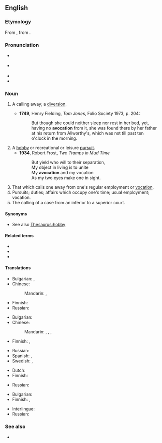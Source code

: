 ==English==
{{was wotd|2012|June|22}}
{{wikipedia}}

===Etymology===
From {{etyl|la|en}} {{m|la|āvocātiō||a distraction}}, from {{m|la|āvocō||I call off, distract}}.

===Pronunciation===
* {{a|UK}} {{IPA|en|/avə(ʊ)ˈkeɪʃən/}}
* {{a|US}} {{IPA|en|/ævoʊˈkeɪʃən/|/ævəˈkeɪʃən/}}
* {{audio|en|en-au-avocation.ogg|Audio (AU)}}
* {{hyphenation|en|av|o|ca|tion}}

===Noun===
{{en-noun|~}}

# {{lb|en|obsolete}} A calling away; a [[diversion]].
#* '''1749''', Henry Fielding, ''Tom Jones'', Folio Society 1973, p. 204:
#*: But though she could neither sleep nor rest in her bed, yet, having no '''avocation''' from it, she was found there by her father at his return from Allworthy's, which was not till past ten o'clock in the morning.
# A [[hobby]] or recreational or leisure [[pursuit]].
#* '''1934''', Robert Frost, ''Two Tramps in Mud Time''
#*: But yield who will to their separation,
#*: My object in living is to unite
#*: My '''avocation''' and my vocation
#*: As my two eyes make one in sight.
# That which calls one away from one's regular employment or [[vocation]].
# Pursuits; duties; affairs which occupy one's time; usual employment; vocation.
# The calling of a case from an inferior to a superior court.

====Synonyms====
* {{sense|hobby}} See also [[Thesaurus:hobby]]

====Related terms====
* {{l|en|avocational}}
* {{l|en|avocationally}}
* {{l|en|vocation}}

====Translations====
{{trans-top|calling away; diversion}}
* Bulgarian: {{t+|bg|развлечение}}, {{t|bg|странично занимание}}
* Chinese:
*: Mandarin: {{t+|cmn|娛樂|sc=Hani}}, {{t+|cmn|娱乐|tr=yúlè|sc=Hani}}
{{trans-mid}}
* Finnish: {{t+|fi|juttu}}
* Russian: {{t+|ru|развлече́ние|n}}
{{trans-bottom}}

{{trans-top|hobby}}
* Bulgarian: {{t|bg|хоби}}
* Chinese:
*: Mandarin: {{t+|cmn|愛好|sc=Hani}}, {{t+|cmn|爱好|tr=àihào|sc=Hani}}, {{t+|cmn|興趣|sc=Hani}}, {{t+|cmn|兴趣|tr=xìngqù|sc=Hani}}
* Finnish: {{t+|fi|harrastus}}, {{t+|fi|juttu}}
{{trans-mid}}
* Russian: {{t+|ru|хо́бби|n}} {{qualifier|indeclinable}}
* Spanish: {{t+|es|pasatiempo|m}}, {{t+|es|afición|f}}
* Swedish: {{t|sv|fritidssysselsättning|c}}, {{t+|sv|hobby|c}}
{{trans-bottom}}

{{trans-top|that which calls one away from one's regular employment or vocation}}
* Dutch: {{t+|nl|afleiding}}
* Finnish: {{t+|fi|juttu}}
{{trans-mid}}
* Russian: {{t+|ru|развлече́ние|n}}
{{trans-bottom}}

{{trans-top|usual employment; vocation}}
* Bulgarian: {{t+|bg|призвание}}
* Finnish: {{t+|fi|työ}}, {{t+|fi|juttu}}
{{trans-mid}}
* Interlingue: {{t|ie|vocation}}
* Russian: {{t+|ru|призва́ние|n}}
{{trans-bottom}}

===See also===
* {{l|en|volunteerism}}